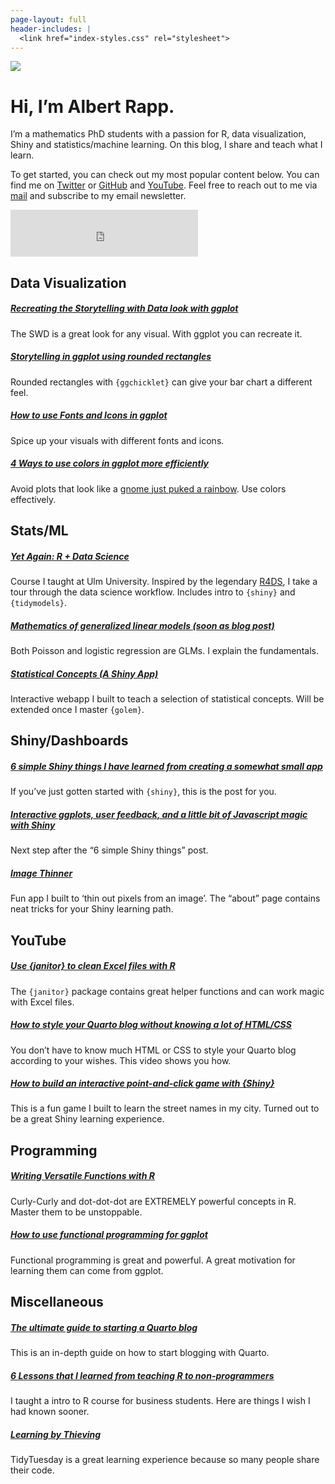 ```yaml
---
page-layout: full
header-includes: |
  <link href="index-styles.css" rel="stylesheet">
---
```


::: {.grid}

::: {.g-col-12 .g-col-md-6 id='bio-pic'}
![](profile2.jpg)
:::

::: {.g-col-12 .g-col-md-6 id='about-me-text'}
# Hi, I'm Albert Rapp.
I'm a mathematics PhD students with a passion for R, data visualization, Shiny and statistics/machine learning. On this blog, I share and teach what I learn.

To get started, you can check out my most popular content below. You can find me on [Twitter](https://twitter.com/rappa753) or
[GitHub](https://github.com/AlbertRapp) and 
[YouTube](https://www.youtube.com/user/Alfrodo123). 
Feel free to reach out to me via [mail](mailto:blog@albert-rapp.de) and subscribe to my email newsletter.


<iframe id="beehiiv-form" src="https://embeds.beehiiv.com/9232d2a2-6e85-4beb-b8ed-1de94e9e4f01?slim=true" data-test-id="beehiiv-embed" frameborder="0" scrolling="no" style="margin: 0; border-radius: 0px !important; background-color: transparent; height: 75px"></iframe>
:::


::: {.g-col-12 .g-col-md-5 .g-start-md-2}
# Data Visualization

##### [Recreating the Storytelling with Data look with ggplot](posts/ggplot2-tips/10_recreating_swd_look/10_recreating_swd_look.html)
The SWD is a great look for any visual. With ggplot you can recreate it.

##### [Storytelling in ggplot using rounded rectangles](posts/ggplot2-tips/11_rounded_rectangles/11_rounded_rectangles.html)
Rounded rectangles with `{ggchicklet}` can give your bar chart a different feel. 

##### [How to use Fonts and Icons in ggplot](posts/ggplot2-tips/08_fonts_and_icons/08_fonts_and_icons.html)
Spice up your visuals with different fonts and icons.

##### [4 Ways to use colors in ggplot more efficiently](posts/ggplot2-tips/07_four_ways_colors_more_efficiently/07_four_ways_colors_more_efficiently.html)
Avoid plots that look like a [gnome just puked a rainbow](https://giphy.com/gifs/gravity-falls-i-couldnt-put-it-up-last-night---because-either-id-flip-out-and-wosNsGaxczbIA). Use colors effectively.


:::

::: {.g-col-12 .g-col-md-5}
# Stats/ML

##### [Yet Again: R + Data Science](https://yards.albert-rapp.de/)
Course I taught at Ulm University. Inspired by the legendary [R4DS](https://r4ds.had.co.nz/), I take a tour through the data science workflow. Includes intro to `{shiny}` and `{tidymodels}`.

##### [Mathematics of generalized linear models (soon as blog post)](https://twitter.com/rappa753/status/1538156165535760384)
Both Poisson and logistic regression are GLMs. I explain the fundamentals.

##### [Statistical Concepts (A Shiny App)](https://rappa.shinyapps.io/estimator-variance/)
Interactive webapp I built to teach a selection of statistical concepts. Will be extended once I master `{golem}`.

:::

::: {.g-col-12 .g-col-md-5 .g-start-md-2}
# Shiny/Dashboards

##### [6 simple Shiny things I have learned from creating a somewhat small app](posts/06_shiny_app_learnings/06_shiny_app_learnings.html)
If you've just gotten started with `{shiny}`, this is the post for you.

##### [Interactive ggplots, user feedback, and a little bit of Javascript magic with Shiny](posts/08_drawing_ggplot_interactively/08_drawing_ggplot_interactively.html)
Next step after the "6 simple Shiny things" post.

##### [Image Thinner](https://rappa.shinyapps.io/image_thinner/)
Fun app I built to 'thin out pixels from an image'. The "about" page contains neat tricks for your Shiny learning path.
:::

::: {.g-col-12 .g-col-md-5}
# YouTube

##### [Use {janitor} to clean Excel files with R](https://www.youtube.com/watch?v=AKPvlNWZBEQ)
The `{janitor}` package contains great helper functions and can work magic with Excel files.

##### [How to style your Quarto blog without knowing a lot of HTML/CSS](https://www.youtube.com/watch?v=ErRX8plZpQE&t=836s)
You don't have to know much HTML or CSS to style your Quarto blog according to your wishes. This video shows you how.

##### [How to build an interactive point-and-click game with {Shiny}](https://www.youtube.com/watch?v=4-6jDDCADvU&t=399s)
This is a fun game I built to learn the street names in my city. Turned out to be a great Shiny learning experience.

:::

::: {.g-col-12 .g-col-md-5 .g-start-md-2}
# Programming

##### [Writing Versatile Functions with R](posts/03_writing_versatile_fcts/03_writing_versatile_fcts.html)
Curly-Curly and dot-dot-dot are EXTREMELY powerful concepts in R. Master them to be unstoppable.

##### [How to use functional programming for ggplot](posts/ggplot2-tips/09_functional_programming_ggplot/09_functional_programming_ggplot.html)
Functional programming is great and powerful. A great motivation for learning them can come from ggplot.
:::



::: {.g-col-12 .g-col-md-5}
# Miscellaneous

##### [The ultimate guide to starting a Quarto blog](posts/13_quarto_blog_writing_guide/13_quarto_blog_writing_guide.html)
This is an in-depth guide on how to start blogging with Quarto.


##### [6 Lessons that I learned from teaching R to non-programmers](posts/10_lessons_learned_teaching_nonprogrammers/10_lessons_learned_teaching_nonprogrammers.html)
I taught a intro to R course for business students. Here are things I wish I had known sooner.

##### [Learning by Thieving](posts/ggplot2-tips/06_learning_by_thieving/06_learning_by_thieving.html)
TidyTuesday is a great learning experience because so many people share their code.

:::

:::
